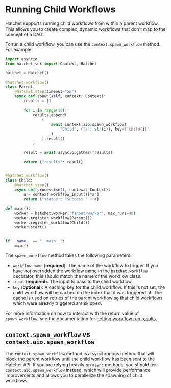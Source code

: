 # Running Child Workflows

Hatchet supports running child workflows from within a parent workflow. This allows you to create complex, dynamic workflows that don't map to the concept of a DAG.

To run a child workflow, you can use the `context.spawn_workflow` method. For example:

```py filename="child_workflow.py" copy
import asyncio
from hatchet_sdk import Context, Hatchet

hatchet = Hatchet()

@hatchet.workflow()
class Parent:
    @hatchet.step(timeout="5m")
    async def spawn(self, context: Context):
        results = []

        for i in range(10):
            results.append(
                (
                    await context.aio.spawn_workflow(
                        "Child", {"a": str(i)}, key=f"child{i}"
                    )
                ).result()
            )

        result = await asyncio.gather(*results)

        return {"results": result}


@hatchet.workflow()
class Child:
    @hatchet.step()
    async def process(self, context: Context):
        a = context.workflow_input()["a"]
        return {"status": "success " + a}

def main():
    worker = hatchet.worker("fanout-worker", max_runs=40)
    worker.register_workflow(Parent())
    worker.register_workflow(Child())
    worker.start()


if __name__ == "__main__":
    main()
```

The `spawn_workflow` method takes the following parameters:

- `workflow_name` (**required**): The name of the workflow to trigger. If you have not overridden the workflow name in the `hatchet.workflow` decorator, this should match the name of the workflow class.
- `input` (**required**): The input to pass to the child workflow.
- `key` (**optional**): A caching key for the child workflow. If this is not set, the child workflow will be cached on the index that it was triggered at. The cache is used on retries of the parent workflow so that child workflows which were already triggered are skipped.

For more information on how to interact with the return value of `spawn_workflow`, see the documentation for [getting workflow run results](./get-workflow-results).

## `context.spawn_workflow` vs `context.aio.spawn_workflow`

The `context.spawn_workflow` method is a synchronous method that will block the parent workflow until the child workflow has been sent to the Hatchet API. If you are relying heavily on `async` methods, you should use `context.aio.spawn_workflow` instead, which will provide performance improvements and allows you to parallelize the spawning of child workflows.
